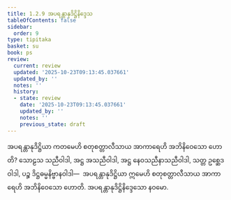 ```yaml
---
title: 1.2.9 အပရန္တာနုဒိဋ္ဌိနိဒ္ဒေသ
tableOfContents: false
sidebar:
  order: 9
type: tipitaka
basket: su
book: ps
review:
  current: review
  updated: '2025-10-23T09:13:45.037661'
  updated_by: ''
  notes: ''
  history:
  - state: review
    date: '2025-10-23T09:13:45.037661'
    updated_by: ''
    notes: ''
    previous_state: draft
---
```



<ReviewStatus review={frontmatter.review} showDetails={true} />

<HypothesisAnnotation frontmatter={frontmatter} />

<DynamicBreadcrumb />

<Division number="142" book="ps" e="ch" v="26" p="154">

<Paragraph number="811" book="ps">
အပရန္တာနုဒိဋ္ဌိယာ ကတမေဟိ စတုစတ္တာလီသာယ အာကာရေဟိ အဘိနိဝေသော ဟောတိ? သောဠသ သညီဝါဒါ, အဋ္ဌ အသညီဝါဒါ, အဋ္ဌ နေဝသညီနာသညီဝါဒါ, သတ္တ ဥစ္ဆေဒဝါဒါ, ပဉ္စ ဒိဋ္ဌဓမ္မနိဗ္ဗာနဝါဒါ—  အပရန္တာနုဒိဋ္ဌိယာ ဣမေဟိ စတုစတ္တာလီသာယ အာကာရေဟိ အဘိနိဝေသော ဟောတိ.

</Paragraph>
</Division>

<Paragraph number="812" type="center" book="ps">
အပရန္တာနုဒိဋ္ဌိနိဒ္ဒေသော နဝမော.
</Paragraph>